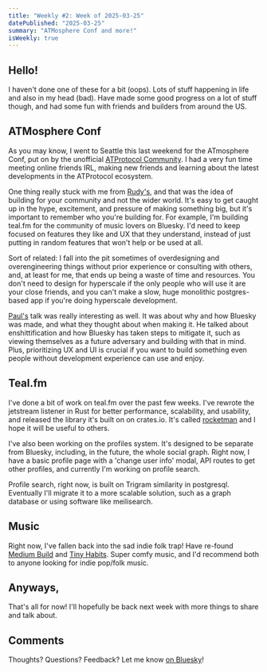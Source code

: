 ```yaml
---
title: "Weekly #2: Week of 2025-03-25"
datePublished: "2025-03-25"
summary: "ATMosphere Conf and more!"
isWeekly: true
---
```


## Hello!

I haven't done one of these for a bit (oops). Lots of stuff happening in life and also in my head (bad). Have made some good progress on a lot of stuff though, and had some fun with friends and builders from around the US.

## ATMosphere Conf

As you may know, I went to Seattle this last weekend for the ATmosphere Conf, put on by the unofficial [ATProtocol Community](https://atprotocol.dev/). I had a very fun time meeting online friends IRL, making new friends and learning about the latest developments in the ATProtocol ecosystem.

One thing really stuck with me from [Rudy's](https://bsky.app/profile/rudyfraser.com), and that was the idea of building for your community and not the wider world. It's easy to get caught up in the hype, excitement, and pressure of making something big, but it's important to remember who you're building for. For example, I'm building teal.fm for the community of music lovers on Bluesky. I'd need to keep focused on features they like and UX that they understand, instead of just putting in random features that won't help or be used at all.

Sort of related: I fall into the pit sometimes of overdesigning and overengineering things without prior experience or consulting with others, and, at least for me, that ends up being a waste of time and resources. You don't need to design for hyperscale if the only people who will use it are your close friends, and you can't make a slow, huge monolithic postgres-based app if you're doing hyperscale development.

[Paul's](https://bsky.app/profile/pfrazee.com) talk was really interesting as well. It was about why and how Bluesky was made, and what they thought about when making it. He talked about enshittification and how Bluesky has taken steps to mitigate it, such as viewing themselves as a future adversary and building with that in mind. Plus, prioritizing UX and UI is crucial if you want to build something even people without development experience can use and enjoy.

## Teal.fm

I've done a bit of work on teal.fm over the past few weeks. I've rewrote the jetstream listener in Rust for better performance, scalability, and usability, and released the library it's built on on crates.io. It's called [rocketman](https://crates.io/crates/rocketman) and I hope it will be useful to others.

I've also been working on the profiles system. It's designed to be separate from Bluesky, including, in the future, the whole social graph. Right now, I have a basic profile page with a 'change user info' modal, API routes to get other profiles, and currently I'm working on profile search.

Profile search, right now, is built on Trigram similarity in postgresql. Eventually I'll migrate it to a more scalable solution, such as a graph database or using software like meilisearch.

## Music

Right now, I've fallen back into the sad indie folk trap! Have re-found [Medium Build](https://tidal.com/browse/artist/7190362?u) and [Tiny Habits](https://tidal.com/browse/artist/34295024?u). Super comfy music, and I'd recommend both to anyone looking for indie pop/folk music.

## Anyways,

That's all for now! I'll hopefully be back next week with more things to share and talk about.

## Comments

Thoughts? Questions? Feedback? Let me know [on Bluesky](https://bsky.app/profile/natalie.sh/post/3liebm4lgoc2g)!
<Comments did="natalie.sh" postCid="3liebm4lgoc2g" skipFirst={true} />
